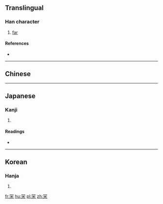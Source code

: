 ==Translingual==

===Han character===
{{Han char|rn=14|rad=冖|as=06|sn=8|four=77904|canj=BFD|ids=⿱冖米}}

# [[far]]

====References====
* {{Han ref|kx=0130.210|dkj=01577|dj=0292.250|hdz=10303.170|uh=519E|ud=20894|bh=CBCD|bd=52173}}

----

==Chinese==
{{zh-see|深|v}}

----

==Japanese==

===Kanji===
{{ja-kanji|grade=|rs=冖06}}

# {{defn|lang=ja|sort=冖06}}

====Readings====
* {{ja-readings|on=[[び]] (bi), [[み]] (mi)|kun=[[ますます]] (masumasu)}}

----

==Korean==

===Hanja===
{{ko-hanja|hangeul=미|rv=mi|mr=mi}}

# {{defn|lang=ko|sort=冖06}}

[[fr:冞]]
[[hu:冞]]
[[pl:冞]]
[[zh:冞]]